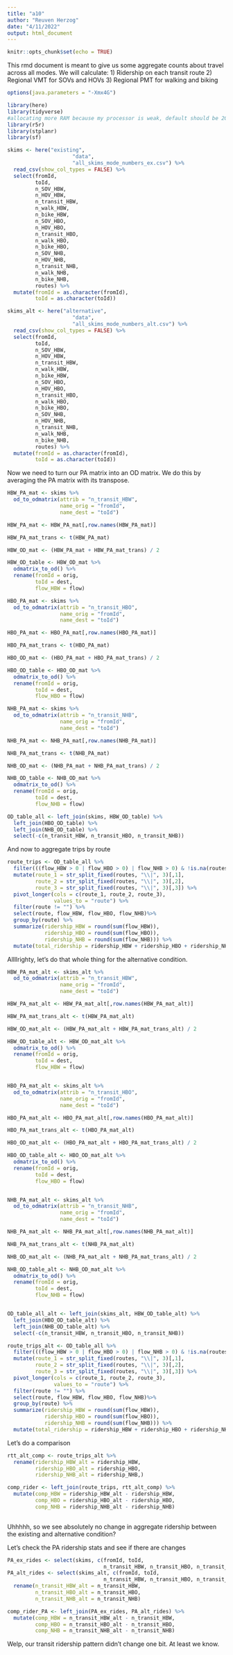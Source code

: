 ```yaml
---
title: "a10"
author: "Reuven Herzog"
date: "4/11/2022"
output: html_document
---
```


```r
knitr::opts_chunk$set(echo = TRUE)
```

This rmd document is meant to give us some aggregate counts about travel
across all modes. We will calculate:
1) Ridership on each transit route
2) Regional VMT for SOVs and HOVs
3) Regional PMT for walking and biking

```r
options(java.parameters = "-Xmx4G")

library(here)
library(tidyverse)
#allocating more RAM because my processor is weak, default should be 2G
library(r5r)
library(stplanr)
library(sf)
```

```r
skims <- here("existing",
                     "data",
                     "all_skims_mode_numbers_ex.csv") %>%
  read_csv(show_col_types = FALSE) %>%
  select(fromId, 
         toId, 
         n_SOV_HBW,
         n_HOV_HBW,
         n_transit_HBW,
         n_walk_HBW,
         n_bike_HBW,
         n_SOV_HBO,
         n_HOV_HBO,
         n_transit_HBO,
         n_walk_HBO,
         n_bike_HBO,
         n_SOV_NHB,
         n_HOV_NHB,
         n_transit_NHB,
         n_walk_NHB,
         n_bike_NHB,
         routes) %>%
  mutate(fromId = as.character(fromId),
         toId = as.character(toId))

skims_alt <- here("alternative",
                     "data",
                     "all_skims_mode_numbers_alt.csv") %>%
  read_csv(show_col_types = FALSE) %>%
  select(fromId, 
         toId, 
         n_SOV_HBW,
         n_HOV_HBW,
         n_transit_HBW,
         n_walk_HBW,
         n_bike_HBW,
         n_SOV_HBO,
         n_HOV_HBO,
         n_transit_HBO,
         n_walk_HBO,
         n_bike_HBO,
         n_SOV_NHB,
         n_HOV_NHB,
         n_transit_NHB,
         n_walk_NHB,
         n_bike_NHB,
         routes) %>%
  mutate(fromId = as.character(fromId),
         toId = as.character(toId))
```

Now we need to turn our PA matrix into an OD matrix. We do this by averaging the
PA matrix with its transpose.

```r
HBW_PA_mat <- skims %>%
  od_to_odmatrix(attrib = "n_transit_HBW", 
                 name_orig = "fromId",
                 name_dest = "toId") 

HBW_PA_mat <- HBW_PA_mat[,row.names(HBW_PA_mat)]

HBW_PA_mat_trans <- t(HBW_PA_mat)

HBW_OD_mat <- (HBW_PA_mat + HBW_PA_mat_trans) / 2

HBW_OD_table <- HBW_OD_mat %>%
  odmatrix_to_od() %>%
  rename(fromId = orig,
         toId = dest,
         flow_HBW = flow)

HBO_PA_mat <- skims %>%
  od_to_odmatrix(attrib = "n_transit_HBO", 
                 name_orig = "fromId",
                 name_dest = "toId") 

HBO_PA_mat <- HBO_PA_mat[,row.names(HBO_PA_mat)]

HBO_PA_mat_trans <- t(HBO_PA_mat)

HBO_OD_mat <- (HBO_PA_mat + HBO_PA_mat_trans) / 2

HBO_OD_table <- HBO_OD_mat %>%
  odmatrix_to_od() %>%
  rename(fromId = orig,
         toId = dest,
         flow_HBO = flow)

NHB_PA_mat <- skims %>%
  od_to_odmatrix(attrib = "n_transit_NHB", 
                 name_orig = "fromId",
                 name_dest = "toId") 

NHB_PA_mat <- NHB_PA_mat[,row.names(NHB_PA_mat)]

NHB_PA_mat_trans <- t(NHB_PA_mat)

NHB_OD_mat <- (NHB_PA_mat + NHB_PA_mat_trans) / 2

NHB_OD_table <- NHB_OD_mat %>%
  odmatrix_to_od() %>%
  rename(fromId = orig,
         toId = dest,
         flow_NHB = flow)

OD_table_all <- left_join(skims, HBW_OD_table) %>%
  left_join(HBO_OD_table) %>%
  left_join(NHB_OD_table) %>%
  select(-c(n_transit_HBW, n_transit_HBO, n_transit_NHB))
```
And now to aggregate trips by route

```r
route_trips <- OD_table_all %>%
  filter(((flow_HBW > 0 | flow_HBO > 0) | flow_NHB > 0) & !is.na(routes)) %>%
  mutate(route_1 = str_split_fixed(routes, "\\|", 3)[,1],
         route_2 = str_split_fixed(routes, "\\|", 3)[,2],
         route_3 = str_split_fixed(routes, "\\|", 3)[,3]) %>%
  pivot_longer(cols = c(route_1, route_2, route_3),
               values_to = "route") %>%
  filter(route != "") %>%
  select(route, flow_HBW, flow_HBO, flow_NHB)%>%
  group_by(route) %>%
  summarize(ridership_HBW = round(sum(flow_HBW)),
            ridership_HBO = round(sum(flow_HBO)),
            ridership_NHB = round(sum(flow_NHB))) %>%
  mutate(total_ridership = ridership_HBW + ridership_HBO + ridership_NHB)
```


Allllrighty, let's do that whole thing for the alternative condition.

```r
HBW_PA_mat_alt <- skims_alt %>%
  od_to_odmatrix(attrib = "n_transit_HBW", 
                 name_orig = "fromId",
                 name_dest = "toId") 

HBW_PA_mat_alt <- HBW_PA_mat_alt[,row.names(HBW_PA_mat_alt)]

HBW_PA_mat_trans_alt <- t(HBW_PA_mat_alt)

HBW_OD_mat_alt <- (HBW_PA_mat_alt + HBW_PA_mat_trans_alt) / 2

HBW_OD_table_alt <- HBW_OD_mat_alt %>%
  odmatrix_to_od() %>%
  rename(fromId = orig,
         toId = dest,
         flow_HBW = flow)


HBO_PA_mat_alt <- skims_alt %>%
  od_to_odmatrix(attrib = "n_transit_HBO", 
                 name_orig = "fromId",
                 name_dest = "toId") 

HBO_PA_mat_alt <- HBO_PA_mat_alt[,row.names(HBO_PA_mat_alt)]

HBO_PA_mat_trans_alt <- t(HBO_PA_mat_alt)

HBO_OD_mat_alt <- (HBO_PA_mat_alt + HBO_PA_mat_trans_alt) / 2

HBO_OD_table_alt <- HBO_OD_mat_alt %>%
  odmatrix_to_od() %>%
  rename(fromId = orig,
         toId = dest,
         flow_HBO = flow)


NHB_PA_mat_alt <- skims_alt %>%
  od_to_odmatrix(attrib = "n_transit_NHB", 
                 name_orig = "fromId",
                 name_dest = "toId") 

NHB_PA_mat_alt <- NHB_PA_mat_alt[,row.names(NHB_PA_mat_alt)]

NHB_PA_mat_trans_alt <- t(NHB_PA_mat_alt)

NHB_OD_mat_alt <- (NHB_PA_mat_alt + NHB_PA_mat_trans_alt) / 2

NHB_OD_table_alt <- NHB_OD_mat_alt %>%
  odmatrix_to_od() %>%
  rename(fromId = orig,
         toId = dest,
         flow_NHB = flow)


OD_table_all_alt <- left_join(skims_alt, HBW_OD_table_alt) %>%
  left_join(HBO_OD_table_alt) %>%
  left_join(NHB_OD_table_alt) %>%
  select(-c(n_transit_HBW, n_transit_HBO, n_transit_NHB))
```


```r
route_trips_alt <- OD_table_all %>%
  filter(((flow_HBW > 0 | flow_HBO > 0) | flow_NHB > 0) & !is.na(routes)) %>%
  mutate(route_1 = str_split_fixed(routes, "\\|", 3)[,1],
         route_2 = str_split_fixed(routes, "\\|", 3)[,2],
         route_3 = str_split_fixed(routes, "\\|", 3)[,3]) %>%
  pivot_longer(cols = c(route_1, route_2, route_3),
               values_to = "route") %>%
  filter(route != "") %>%
  select(route, flow_HBW, flow_HBO, flow_NHB)%>%
  group_by(route) %>%
  summarize(ridership_HBW = round(sum(flow_HBW)),
            ridership_HBO = round(sum(flow_HBO)),
            ridership_NHB = round(sum(flow_NHB))) %>%
  mutate(total_ridership = ridership_HBW + ridership_HBO + ridership_NHB)
```

Let's do a comparison


```r
rtt_alt_comp <- route_trips_alt %>%
  rename(ridership_HBW_alt = ridership_HBW,
         ridership_HBO_alt = ridership_HBO,
         ridership_NHB_alt = ridership_NHB,)

comp_rider <- left_join(route_trips, rtt_alt_comp) %>%
  mutate(comp_HBW = ridership_HBW_alt - ridership_HBW,
         comp_HBO = ridership_HBO_alt - ridership_HBO,
         comp_NHB = ridership_NHB_alt - ridership_NHB)
  
```

Uhhhhh, so we see absolutely no change in aggregate ridership between the existing and
alternative condition?


Let's check the PA ridership stats and see if there are changes
```r
PA_ex_rides <- select(skims, c(fromId, toId,
                               n_transit_HBW, n_transit_HBO, n_transit_NHB))
PA_alt_rides <- select(skims_alt, c(fromId, toId,
                               n_transit_HBW, n_transit_HBO, n_transit_NHB)) %>%
  rename(n_transit_HBW_alt = n_transit_HBW,
         n_transit_HBO_alt = n_transit_HBO,
         n_transit_NHB_alt = n_transit_NHB)

comp_rider_PA <- left_join(PA_ex_rides, PA_alt_rides) %>%
  mutate(comp_HBW = n_transit_HBW_alt - n_transit_HBW,
         comp_HBO = n_transit_HBO_alt - n_transit_HBO,
         comp_NHB = n_transit_NHB_alt - n_transit_NHB)
```

Welp, our transit ridership pattern didn't change one bit. At least we know.
